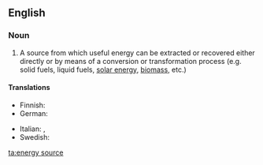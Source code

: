 ==English==

===Noun===
{{en-noun|head=[[energy]] [[source]]}}

# A source from which useful energy can be extracted or recovered either directly or by means of a conversion or transformation process (e.g. solid fuels, liquid fuels, [[solar energy]], [[biomass]], etc.)

====Translations====
{{trans-top|source from which energy can be extracted}}
* Finnish: {{t-|fi|energianlähde}}
* German: {{t+|de|Energiequelle|f}}
{{trans-mid}}
* Italian: {{t-|it|fonte di energia|f}}, {{t-|it|fonte energetica|f}}
* Swedish: {{t+|sv|energikälla|c}}
{{trans-bottom}}

[[ta:energy source]]